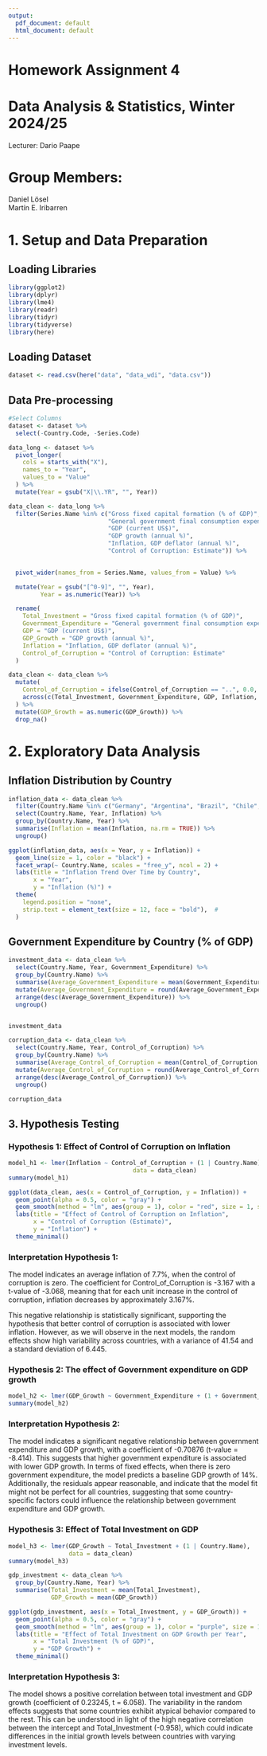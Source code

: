 ---
output:
  pdf_document: default
  html_document: default
---
# \LARGE Homework Assignment 4

# \Large Data Analysis & Statistics, Winter 2024/25  
\large Lecturer: \Large Dario Paape

# \large Group Members:  
\large Daniel Lösel  
\large Martín E. Iribarren


\newpage

# **1. Setup and Data Preparation**

## **Loading Libraries**
```{r}
library(ggplot2)
library(dplyr)
library(lme4)
library(readr)
library(tidyr)
library(tidyverse)
library(here)

```

## **Loading Dataset**
```{r}
dataset <- read.csv(here("data", "data_wdi", "data.csv"))
```

## **Data Pre-processing**
```{r}
#Select Columns
dataset <- dataset %>% 
  select(-Country.Code, -Series.Code) 

data_long <- dataset %>%
  pivot_longer(
    cols = starts_with("X"),
    names_to = "Year",        
    values_to = "Value"
  ) %>%
  mutate(Year = gsub("X|\\.YR", "", Year))
```

```{r}
data_clean <- data_long %>%
  filter(Series.Name %in% c("Gross fixed capital formation (% of GDP)",
                            "General government final consumption expenditure (% of GDP)",
                            "GDP (current US$)",
                            "GDP growth (annual %)",
                            "Inflation, GDP deflator (annual %)",
                            "Control of Corruption: Estimate")) %>%
  

  pivot_wider(names_from = Series.Name, values_from = Value) %>%

  mutate(Year = gsub("[^0-9]", "", Year), 
         Year = as.numeric(Year)) %>%   

  rename(
    Total_Investment = "Gross fixed capital formation (% of GDP)",
    Government_Expenditure = "General government final consumption expenditure (% of GDP)",
    GDP = "GDP (current US$)",
    GDP_Growth = "GDP growth (annual %)",
    Inflation = "Inflation, GDP deflator (annual %)",
    Control_of_Corruption = "Control of Corruption: Estimate" 
  )
```

```{r}
data_clean <- data_clean %>%
  mutate(
    Control_of_Corruption = ifelse(Control_of_Corruption == "..", 0.0, Control_of_Corruption),
    across(c(Total_Investment, Government_Expenditure, GDP, Inflation, Control_of_Corruption), ~round(as.numeric(.), 2))
  ) %>%
  mutate(GDP_Growth = as.numeric(GDP_Growth)) %>% 
  drop_na()
```
\newpage

# **2. Exploratory Data Analysis**

## **Inflation Distribution by Country**

```{r}
inflation_data <- data_clean %>%
  filter(Country.Name %in% c("Germany", "Argentina", "Brazil", "Chile", "Italy")) %>% 
  select(Country.Name, Year, Inflation) %>%
  group_by(Country.Name, Year) %>%
  summarise(Inflation = mean(Inflation, na.rm = TRUE)) %>%
  ungroup()

```

```{r, fig.width = 10, fig.height=10}
ggplot(inflation_data, aes(x = Year, y = Inflation)) +
  geom_line(size = 1, color = "black") +  
  facet_wrap(~ Country.Name, scales = "free_y", ncol = 2) +
  labs(title = "Inflation Trend Over Time by Country", 
       x = "Year", 
       y = "Inflation (%)") +
  theme(
    legend.position = "none",
    strip.text = element_text(size = 12, face = "bold"),  #
  )

```
## **Government Expenditure by Country (% of GDP)**

```{r}
investment_data <- data_clean %>%
  select(Country.Name, Year, Government_Expenditure) %>%
  group_by(Country.Name) %>%
  summarise(Average_Government_Expenditure = mean(Government_Expenditure, na.rm = TRUE)) %>%
  mutate(Average_Government_Expenditure = round(Average_Government_Expenditure, 2)) %>%  
  arrange(desc(Average_Government_Expenditure)) %>%  
  ungroup()


investment_data


```

```{r}
corruption_data <- data_clean %>%
  select(Country.Name, Year, Control_of_Corruption) %>%
  group_by(Country.Name) %>%
  summarise(Average_Control_of_Corruption = mean(Control_of_Corruption, na.rm = TRUE)) %>%
  mutate(Average_Control_of_Corruption = round(Average_Control_of_Corruption, 2)) %>%  
  arrange(desc(Average_Control_of_Corruption)) %>%  
  ungroup()

corruption_data

```
\newpage

## **3. Hypothesis Testing**

### **Hypothesis 1: Effect of Control of Corruption on Inflation**

```{r}
model_h1 <- lmer(Inflation ~ Control_of_Corruption + (1 | Country.Name), 
                                   data = data_clean)
summary(model_h1)
```

```{r}
ggplot(data_clean, aes(x = Control_of_Corruption, y = Inflation)) +
  geom_point(alpha = 0.5, color = "gray") +
  geom_smooth(method = "lm", aes(group = 1), color = "red", size = 1, se = TRUE) +
  labs(title = "Effect of Control of Corruption on Inflation",
       x = "Control of Corruption (Estimate)",
       y = "Inflation") +
  theme_minimal() 
```

### **Interpretation Hypothesis 1:**

The model indicates an average inflation of 7.7%, when the control of corruption is zero. The coefficient for Control_of_Corruption is -3.167 with a t-value of -3.068, meaning that for each unit increase in the control of corruption, inflation decreases by approximately 3.167%. 

This negative relationship is statistically significant, supporting the hypothesis that better control of corruption is associated with lower inflation. However, as we will observe in the next models, the random effects show high variability across countries, with a variance of 41.54 and a standard deviation of 6.445.


### **Hypothesis 2: The effect of Government expenditure on GDP growth**

```{r}
model_h2 <- lmer(GDP_Growth ~ Government_Expenditure + (1 + Government_Expenditure || Country.Name), data = data_clean)
summary(model_h2)

```
### **Interpretation Hypothesis 2:**

The model indicates a significant negative relationship between government expenditure and GDP growth, with a coefficient of -0.70876 (t-value = -8.414). This suggests that higher government expenditure is associated with lower GDP growth. In terms of fixed effects, when there is zero government expenditure, the model predicts a baseline GDP growth of 14%. Additionally, the residuals appear reasonable, and indicate that the model fit might not be perfect for all countries, suggesting that some country-specific factors could influence the relationship between government expenditure and GDP growth.

### **Hypothesis 3:  Effect of Total Investment on GDP**

```{r}
model_h3 <- lmer(GDP_Growth ~ Total_Investment + (1 | Country.Name), 
                 data = data_clean)
summary(model_h3)

```


```{r}
gdp_investment <- data_clean %>%
  group_by(Country.Name, Year) %>%
  summarise(Total_Investment = mean(Total_Investment),
            GDP_Growth = mean(GDP_Growth))
```

```{r}
ggplot(gdp_investment, aes(x = Total_Investment, y = GDP_Growth)) +
  geom_point(alpha = 0.5, color = "gray") +
  geom_smooth(method = "lm", aes(group = 1), color = "purple", size = 1, se = TRUE) +
  labs(title = "Effect of Total Investment on GDP Growth per Year",
       x = "Total Investment (% of GDP)",
       y = "GDP Growth") +
  theme_minimal()

```
### **Interpretation Hypothesis 3:**
The model shows a positive correlation between total investment and GDP growth (coefficient of 0.23245, t = 6.058). 
The variability in the random effects suggests that some countries exhibit atypical behavior compared to the rest. This can be understood in light of the high negative correlation between the intercept and Total_Investment (-0.958), which could indicate differences in the initial growth levels between countries with varying investment levels.


